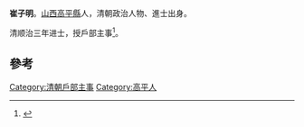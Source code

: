'''崔子明'''。[[山西|山西]][[高平縣|高平縣]]人，清朝政治人物、進士出身。

清顺治三年进士，授戶部主事<ref>{{cite book|author1=（清）王轩等纂修|editor=刘克文总点校|title=山西通志|date=1990年11月|publisher=北京：中华书局|isbn=7-101-00700-7|pages=1911|accessdate=2016-05-06}}</ref>。

==參考==
{{reflist}}
{{清朝人物小作品}}
{{順治三年丙戌科殿試金榜}}

[[Category:清朝戶部主事|Category:清朝戶部主事]]
[[Category:高平人|Category:高平人]]